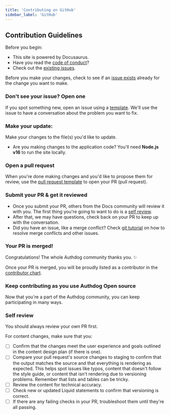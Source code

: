 ```yaml
---
title: 'Contributing on GitHub'
sidebar_label: 'GitHub'
---
```


## Contribution Guidelines

Before you begin:
- This site is powered by Docusaurus.
- Have you read the [code of conduct](https://github.com/authdog/easyjwt/blob/master/CODE_OF_CONDUCT.md)?
- Check out the [existing issues](https://github.com/authdog/easyjwt/issues).


Before you make your changes, check to see if an [issue exists](https://github.com/authdog/easyjwt/issues/) already for the change you want to make.

### Don't see your issue? Open one

If you spot something new, open an issue using a [template](https://github.com/authdog/easyjwt/issues/new/choose). We'll use the issue to have a conversation about the problem you want to fix.


### Make your update:
Make your changes to the file(s) you'd like to update.
  - Are you making changes to the application code? You'll need **Node.js v16** to run the site locally.
### Open a pull request
When you're done making changes and you'd like to propose them for review, use the [pull request template](#pull-request-template) to open your PR (pull request).

### Submit your PR & get it reviewed
- Once you submit your PR, others from the Docs community will review it with you. The first thing you're going to want to do is a [self review](#self-review).
- After that, we may have questions, check back on your PR to keep up with the conversation.
- Did you have an issue, like a merge conflict? Check [git tutorial](https://lab.github.com/githubtraining/managing-merge-conflicts) on how to resolve merge conflicts and other issues.

### Your PR is merged!
Congratulations! The whole Authdog community thanks you. :sparkles:

Once your PR is merged, you will be proudly listed as a contributor in the [contributor chart](https://github.com/authdog/easyjwt/contributors).

### Keep contributing as you use Authdog Open source

Now that you're a part of the Authdog community, you can keep participating in many ways.

### Self review
You should always review your own PR first.

For content changes, make sure that you:
- [ ] Confirm that the changes meet the user experience and goals outlined in the content design plan (if there is one).
- [ ] Compare your pull request's source changes to staging to confirm that the output matches the source and that everything is rendering as expected. This helps spot issues like typos, content that doesn't follow the style guide, or content that isn't rendering due to versioning problems. Remember that lists and tables can be tricky.
- [ ] Review the content for technical accuracy.
- [ ] Check new or updated Liquid statements to confirm that versioning is correct.
- [ ] If there are any failing checks in your PR, troubleshoot them until they're all passing.